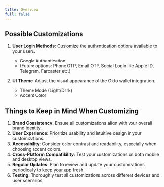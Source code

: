 ```yaml
---
title: Overview
full: false
---
```

## **Possible Customizations**

1. **User Login Methods**: Customize the authentication options available to your users.  
   * Google Authentication  
   * (Future options: Phone OTP, Email OTP, Social Login like Apple ID, Telegram, Farcaster etc.)  
       
2. **UI Theme**: Adjust the visual appearance of the Okto wallet integration.  
   * Theme Mode (Light/Dark)  
   * Accent Color

## **Things to Keep in Mind When Customizing**

1. **Brand Consistency**: Ensure all customizations align with your overall brand identity.  
2. **User Experience**: Prioritize usability and intuitive design in your customizations.  
3. **Accessibility**: Consider color contrast and readability, especially when choosing accent colors.  
4. **Cross-Platform Compatibility**: Test your customizations on both mobile and desktop views.  
5. **Regular Updates**: Plan to review and update your customizations periodically to keep your app fresh.  
6. **Testing**: Thoroughly test all customizations across different devices and user scenarios.